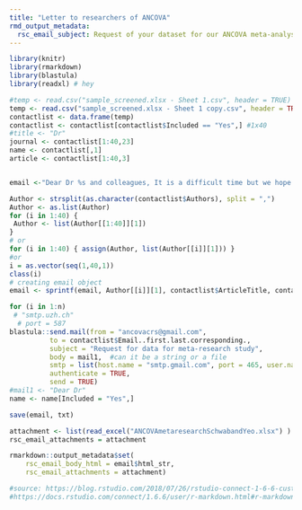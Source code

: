 ```yaml
---
title: "Letter to researchers of ANCOVA"
rmd_output_metadata:
  rsc_email_subject: Request of your dataset for our ANCOVA meta-analysis
---
```


```r
library(knitr)
library(rmarkdown)
library(blastula)
library(readxl) # hey
```

```r
#temp <- read.csv("sample_screened.xlsx - Sheet 1.csv", header = TRUE)
temp <- read.csv("sample_screened.xlsx - Sheet 1 copy.csv", header = TRUE)
contactlist <- data.frame(temp)
contactlist <- contactlist[contactlist$Included == "Yes",] #1x40
#title <- "Dr"
journal <- contactlist[1:40,23]
name <- contactlist[,1]
article <- contactlist[1:40,3]



```


```r
email <-"Dear Dr %s and colleagues, It is a difficult time but we hope this email finds you well. We are researchers at the Centre for Reproducible Science at University of Zurich, Switzerland. We are interested in re-analyzing studies using Analysis of Covariance (ANCOVA) published in highly ranked journals and in the fields of medicine, multidisciplinary science, neuroscience and psychiatry. We want to explore how many studies share data when requested and if we are able to reanalyze results from ANCOVA. Our study has been registered and the protocol is available here: https://osf.io/4mfdh/. Your study entitled ‘%s’ recently published in ‘%s’ is one such study we had sampled. We would greatly appreciate it if you can share with us a minimal dataset from your study (with explained labels for each variable) and some analysis code that might be relevant. We do not require the full data, only the minimal dataset to reproduce the ANCOVA result. Also, if your paper contains multiple ANCOVAs, we only aim to reproduce the first one reported in the paper. We kindly ask you to specify which are your dependent variables, independent variables and covariates in the excel file attached. We would highly appreciate it if data can be made available in the next 14 days, if possible. It is a difficult time but we hope for your support so we can continue our research project. The findings of our study are aimed to improve teaching of best statistical practices and to improve the reproducibility of research findings. We thank you for your assistance in advance. Please reach out to us if you have any questions and we would be happy to elaborate more on the purpose of our study. Kind regards,Simon Schwab Audrey Yeo \\n -- Simon Schwab, PhD University of Zurich Center for Reproducible Science Hirschengraben 84 | 8001 Zurich | Switzerland | Phone: +41 44 63 44976 | simon.schwab@uzh.ch | www.crs.uzh.ch | https://schw4b.github.io"

Author <- strsplit(as.character(contactlist$Authors), split = ",")
Author <- as.list(Author)
for (i in 1:40) {
 Author <- list(Author[[1:40]][1])
}
# or
for (i in 1:40) { assign(Author, list(Author[[i]][1])) }
#or
i = as.vector(seq(1,40,1))
class(i)
# creating email object
email <- sprintf(email, Author[[i]][1], contactlist$ArticleTitle, contactlist$JournalTitle) 


```



```r
for (i in 1:n)
 # "smtp.uzh.ch"
  # port = 587
blastula::send.mail(from = "ancovacrs@gmail.com",
          to = contactlist$Email..first.last.corresponding.,
          subject = "Request for data for meta-research study",
          body = mail1,  #can it be a string or a file
          smtp = list(host.name = "smtp.gmail.com", port = 465, user.name = "ancovacrs@gmail.com", passwd = "ancova_crs2020", ssl = TRUE),              
          authenticate = TRUE,
          send = TRUE)
#mail1 <- "Dear Dr"
name <- name[Included = "Yes",]

save(email, txt)

attachment <- list(read_excel("ANCOVAmetaresearchSchwabandYeo.xlsx") )
rsc_email_attachments = attachment

rmarkdown::output_metadata$set(
    rsc_email_body_html = email$html_str,
    rsc_email_attachments = attachment)

```



```r
#source: https://blog.rstudio.com/2018/07/26/rstudio-connect-1-6-6-custom-emails/
#https://docs.rstudio.com/connect/1.6.6/user/r-markdown.html#r-markdown-email-body
```

